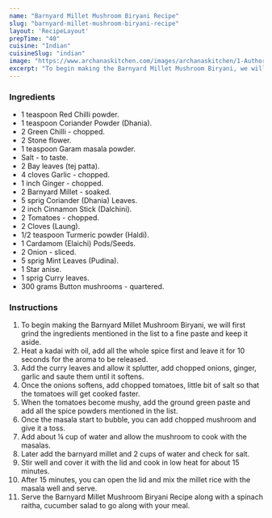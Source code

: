 ---
name: "Barnyard Millet Mushroom Biryani Recipe"
slug: "barnyard-millet-mushroom-biryani-recipe"
layout: 'RecipeLayout'
prepTime: "40"
cuisine: "Indian"
cuisineSlug: "indian"
image: "https://www.archanaskitchen.com/images/archanaskitchen/1-Author/sibyl_sunitha/Barnyard_Millet_Mushroom_Biriyani_Recipe.jpg"
excerpt: "To begin making the Barnyard Millet Mushroom Biryani, we will first grind the ingredients mentioned in the list to a fine paste and keep it aside"
---

### Ingredients

- 1 teaspoon Red Chilli powder.
- 1 teaspoon Coriander Powder (Dhania).
- 2 Green Chilli - chopped.
- 2 Stone flower.
- 1 teaspoon Garam masala powder.
- Salt - to taste.
- 2 Bay leaves (tej patta).
- 4 cloves Garlic - chopped.
- 1 inch Ginger - chopped.
- 2 Barnyard Millet - soaked.
- 5 sprig Coriander (Dhania) Leaves.
- 2 inch Cinnamon Stick (Dalchini).
- 2 Tomatoes - chopped.
- 2 Cloves (Laung).
- 1/2 teaspoon Turmeric powder (Haldi).
- 1 Cardamom (Elaichi) Pods/Seeds.
- 2 Onion - sliced.
- 5 sprig Mint Leaves (Pudina).
- 1 Star anise.
- 1 sprig Curry leaves.
- 300 grams Button mushrooms - quartered.

### Instructions

1. To begin making the Barnyard Millet Mushroom Biryani, we will first grind the ingredients mentioned in the list to a fine paste and keep it aside.
1. Heat a kadai with oil, add all the whole spice first and leave it for 10 seconds for the aroma to be released.
1. Add the curry leaves and allow it splutter, add chopped onions, ginger, garlic and saute them until it softens.
1. Once the onions softens, add chopped tomatoes, little bit of salt so that the tomatoes will get cooked faster.
1. When the tomatoes become mushy, add the ground green paste and add all the spice powders mentioned in the list.
1. Once the masala start to bubble, you can add chopped mushroom and give it a toss.
1. Add about ¼ cup of water and allow the mushroom to cook with the masalas.
1. Later add the barnyard millet and 2 cups of water and check for salt.
1. Stir well and cover it with the lid and cook in low heat for about 15 minutes.
1. After 15 minutes, you can open the lid and mix the millet rice with the masala well and serve.
1. Serve the Barnyard Millet Mushroom Biryani Recipe along with a spinach raitha, cucumber salad to go along with your meal.

